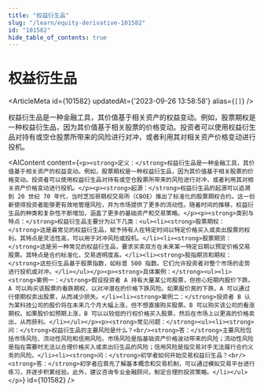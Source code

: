 ```yaml
---
title: "权益衍生品"
slug: "/learn/equity-derivative-101582"
id: "101582"
hide_table_of_contents: true
---
```



# 权益衍生品

<ArticleMeta id={101582} updatedAt={'2023-09-26 13:58:58'} alias={`[]`} />
<div className='border-solid border-b border-t-0 my-4 border-[var(--ifm-color-gray-300)]' />

权益衍生品是一种金融工具，其价值基于相关资产的权益变动。例如，股票期权是一种权益衍生品，因为其价值基于相关股票的价格变动。投资者可以使用权益衍生品对持有或空仓股票所带来的风险进行对冲，或者利用其对相关资产价格变动进行投机。

<AIContent content={`<p><strong>定义：</strong>权益衍生品是一种金融工具，其价值基于相关资产的权益变动。例如，股票期权是一种权益衍生品，因为其价值基于相关股票的价格变动。投资者可以使用权益衍生品对持有或空仓股票所带来的风险进行对冲，或者利用其对相关资产价格变动进行投机。</p><p><strong>起源：</strong>权益衍生品的起源可以追溯到 20 世纪 70 年代，当时芝加哥期权交易所（CBOE）推出了标准化的股票期权合约。这一创新使得投资者能够更有效地管理风险，并为市场提供了更多的流动性。随着时间的推移，权益衍生品的种类和复杂性不断增加，涵盖了更多的基础资产和交易策略。</p><p><strong>类别与特点：</strong>权益衍生品主要分为以下几类：<ul><li><strong>股票期权：</strong>这是最常见的权益衍生品，赋予持有人在特定时间以特定价格买入或卖出股票的权利。其特点是灵活性高，可以用于对冲风险或投机。</li><li><strong>股票期货：</strong>这是另一种常见的权益衍生品，要求买卖双方在未来某一特定日期以预定价格交易股票。其特点是合约标准化，交易透明度高。</li><li><strong>股指期货和期权：</strong>这些衍生品基于股票指数，如标普 500 指数。它们允许投资者对整个市场的走势进行投机或对冲。</li></ul></p><p><strong>具体案例：</strong><ul><li><strong>案例一：</strong>假设投资者 A 持有大量某公司股票，但担心短期内股价下跌。A 可以购买该股票的看跌期权，以对冲潜在的价格下跌风险。如果股价真的下跌，A 可以通过行使期权卖出股票，从而减少损失。</li><li><strong>案例二：</strong>投资者 B 认为某科技公司的股价将在未来几个月大幅上涨，但不想直接购买股票。B 可以购买该公司的看涨期权。如果股价如预期上涨，B 可以以较低的行权价格买入股票，然后在市场上以更高的价格卖出，从而获利。</li></ul></p><p><strong>常见问题：</strong><ul><li><strong>问：</strong>权益衍生品的主要风险是什么？<br/><strong>答：</strong>主要风险包括市场风险、流动性风险和信用风险。市场风险是指基础资产价格波动带来的风险；流动性风险是指在需要时无法以合理价格买入或卖出衍生品的风险；信用风险是指交易对手无法履行合约义务的风险。</li><li><strong>问：</strong>初学者如何开始交易权益衍生品？<br/><strong>答：</strong>初学者应首先了解基本概念和交易机制，可以通过模拟交易平台进行练习，并逐步积累经验。此外，建议咨询专业金融顾问，制定合理的投资策略。</li></ul></p>`} id={101582} />
